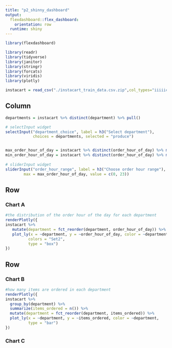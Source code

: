```yaml
---
title: "p2_shinny_dashboard"
output: 
  flexdashboard::flex_dashboard:
    orientation: row
  runtime: shiny
---
```


```r
library(flexdashboard)
```

```r
library(readr)
library(tidyverse)
library(janitor)
library(stringr)
library(forcats)
library(viridis)
library(plotly)
```

```r
instacart = read_csv("./instacart_train_data.csv.zip",col_types="iiiiiciiiiciicc") 
```

Column {.sidebar}
-----------------------------------------------------------------------

```r
departments = instacart %>% distinct(department) %>% pull()

# selectInput widget
selectInput("department_choice", label = h3("Select department"),
            choices = departments, selected = "produce")


max_order_hour_of_day = instacart %>% distinct(order_hour_of_day) %>% max()
min_order_hour_of_day = instacart %>% distinct(order_hour_of_day) %>% min()
  
# sliderInput widget
sliderInput("order_hour_range", label = h3("Choose order hour range"), min = min_order_hour_of_day, 
        max = max_order_hour_of_day, value = c(0, 23))
```


Row
-----------------------------------------------------------------------

### Chart A

```r
#the distribution of the order hour of the day for each department
renderPlotly({
instacart %>%
   mutate(department = fct_reorder(department, order_hour_of_day)) %>%
   plot_ly(x = ~department, y = ~order_hour_of_day, color = ~department,
          colors = "Set2",
          type = "box")
})
```

Row {.tabset .tabset-fade}
-----------------------------------------------------------------------

### Chart B

```r
#how many items are ordered in each department
renderPlotly({
instacart %>%
  group_by(department) %>%
  summarize(items_ordered = n()) %>%
  mutate(department = fct_reorder(department, items_ordered)) %>% 
  plot_ly(x = ~department, y = ~items_ordered, color = ~department, 
          type = "bar")
})
```

### Chart C

```r

```

